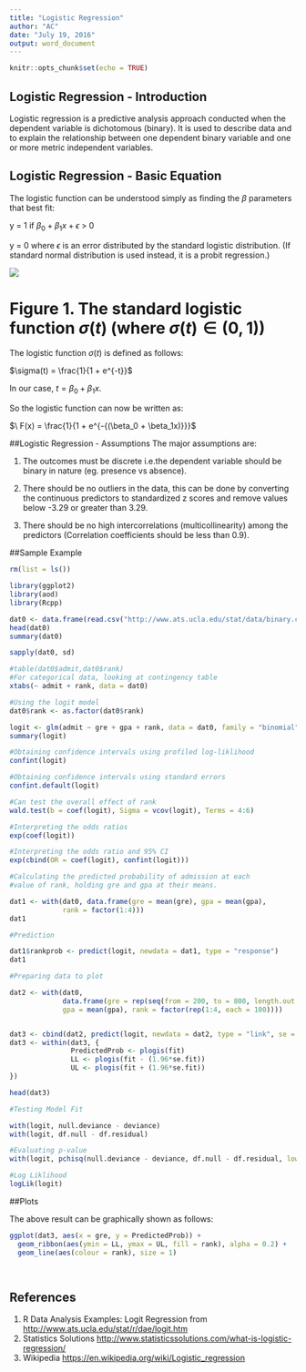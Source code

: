 ```yaml
---
title: "Logistic Regression"
author: "AC"
date: "July 19, 2016"
output: word_document
---
```


```r
knitr::opts_chunk$set(echo = TRUE)
```

## Logistic Regression - Introduction
Logistic regression is a predictive analysis approach conducted when the dependent variable is dichotomous (binary). It is used to describe data and to explain the relationship between one dependent binary variable and one or more metric independent variables.


## Logistic Regression - Basic Equation
The logistic function can be understood simply as finding the $\beta$  parameters that best fit:
   
  y = 1 if $\beta_0 + \beta_1x + \epsilon$ > 0

  y = 0
where $\epsilon$ is an error distributed by the standard logistic distribution. (If standard normal distribution is used instead, it is a probit regression.)

![](https://upload.wikimedia.org/wikipedia/commons/thumb/8/88/Logistic-curve.svg/600px-Logistic-curve.svg.png)

# Figure 1. The standard logistic function $\sigma(t)$ (where $\sigma(t) \in (0,1)$) 

The logistic function $\sigma(t)$ is defined as follows:

$\sigma(t) = \frac{1}{1 + e^{-t}}$

In our case, $t = \beta_0 + \beta_1x$.

So the logistic function can now be written as:

$\ F(x) = \frac{1}{1 + e^{-{(\beta_0 + \beta_1x)}}}$


##Logistic Regression - Assumptions
The major assumptions are:

1. The outcomes must be discrete i.e.the dependent variable should be binary in nature (eg. presence vs absence).

2. There should be no outliers in the data, this can be done by converting the continuous predictors to standardized z scores and remove values below -3.29 or greater than 3.29.

3. There should be no high intercorrelations (multicollinearity) among the predictors (Correlation coefficients should be less than 0.9).

##Sample Example

```r
rm(list = ls())

library(ggplot2)
library(aod)
library(Rcpp)

dat0 <- data.frame(read.csv("http://www.ats.ucla.edu/stat/data/binary.csv"))
head(dat0)
summary(dat0)

sapply(dat0, sd)

#table(dat0$admit,dat0$rank)
#For categorical data, looking at contingency table
xtabs(~ admit + rank, data = dat0)

#Using the logit model
dat0$rank <- as.factor(dat0$rank)

logit <- glm(admit ~ gre + gpa + rank, data = dat0, family = "binomial")
summary(logit)

#Obtaining confidence intervals using profiled log-liklihood
confint(logit)

#Obtaining confidence intervals using standard errors
confint.default(logit)

#Can test the overall effect of rank
wald.test(b = coef(logit), Sigma = vcov(logit), Terms = 4:6)

#Interpreting the odds ratios
exp(coef(logit))

#Interpreting the odds ratio and 95% CI
exp(cbind(OR = coef(logit), confint(logit)))

#Calculating the predicted probability of admission at each 
#value of rank, holding gre and gpa at their means.

dat1 <- with(dat0, data.frame(gre = mean(gre), gpa = mean(gpa),
             rank = factor(1:4)))
dat1

#Prediction

dat1$rankprob <- predict(logit, newdata = dat1, type = "response")
dat1

#Preparing data to plot 

dat2 <- with(dat0, 
             data.frame(gre = rep(seq(from = 200, to = 800, length.out = 100), 4),
             gpa = mean(gpa), rank = factor(rep(1:4, each = 100))))


dat3 <- cbind(dat2, predict(logit, newdata = dat2, type = "link", se = TRUE))
dat3 <- within(dat3, {
               PredictedProb <- plogis(fit)
               LL <- plogis(fit - (1.96*se.fit))
               UL <- plogis(fit + (1.96*se.fit))
})

head(dat3)

#Testing Model Fit

with(logit, null.deviance - deviance)
with(logit, df.null - df.residual)

#Evaluating p-value
with(logit, pchisq(null.deviance - deviance, df.null - df.residual, lower.tail = FALSE))

#Log Liklihood
logLik(logit)

```

##Plots

The above result can be graphically shown as follows:

```r
ggplot(dat3, aes(x = gre, y = PredictedProb)) +
  geom_ribbon(aes(ymin = LL, ymax = UL, fill = rank), alpha = 0.2) +
  geom_line(aes(colour = rank), size = 1)

  

```


## References
1. R Data Analysis Examples: Logit Regression from <http://www.ats.ucla.edu/stat/r/dae/logit.htm>
2. Statistics Solutions <http://www.statisticssolutions.com/what-is-logistic-regression/>
3. Wikipedia <https://en.wikipedia.org/wiki/Logistic_regression>
